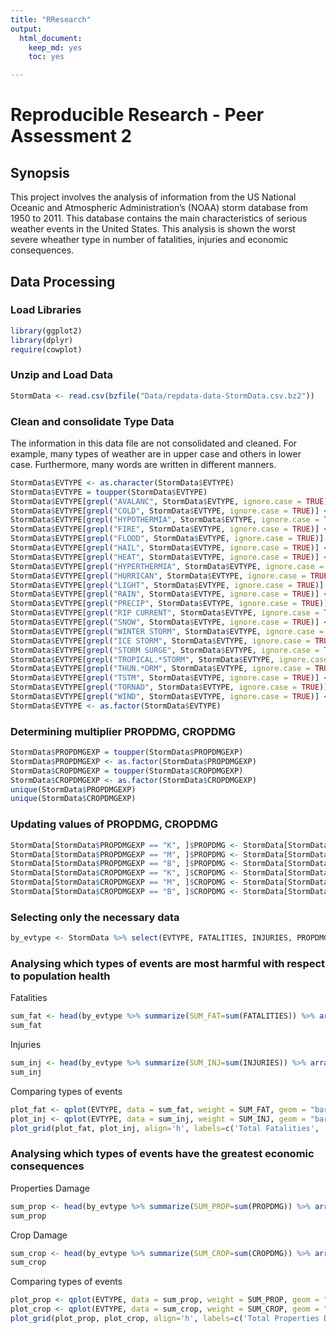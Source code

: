```yaml
---
title: "RResearch"
output:
  html_document:
    keep_md: yes
    toc: yes

---
```

# Reproducible Research - Peer Assessment 2

## Synopsis

This project involves the analysis of information from the US National Oceanic and Atmospheric Administration's (NOAA) storm database from 1950 to 2011.
This database contains the main characteristics of serious weather events in the United States.
This analysis is shown the worst severe wheather type in number of fatalities, injuries and economic consequences.

## Data Processing

### Load Libraries
```r
library(ggplot2)
library(dplyr)
require(cowplot)
```

### Unzip and Load Data
```r
StormData <- read.csv(bzfile("Data/repdata-data-StormData.csv.bz2"))
```

### Clean and consolidate Type Data
The information in this data file are not consolidated and cleaned. For example, many types of weather are in upper case and others in lower case. Furthermore, many words are written in different manners.
```r
StormData$EVTYPE <- as.character(StormData$EVTYPE)
StormData$EVTYPE = toupper(StormData$EVTYPE)
StormData$EVTYPE[grepl("AVALANC", StormData$EVTYPE, ignore.case = TRUE)] <- "AVALANCHE" 
StormData$EVTYPE[grepl("COLD", StormData$EVTYPE, ignore.case = TRUE)] <- "COLD"  
StormData$EVTYPE[grepl("HYPOTHERMIA", StormData$EVTYPE, ignore.case = TRUE)] <- "COLD"  
StormData$EVTYPE[grepl("FIRE", StormData$EVTYPE, ignore.case = TRUE)] <- "FIRE"  
StormData$EVTYPE[grepl("FLOOD", StormData$EVTYPE, ignore.case = TRUE)] <- "FLOOD"  
StormData$EVTYPE[grepl("HAIL", StormData$EVTYPE, ignore.case = TRUE)] <- "HAIL"  
StormData$EVTYPE[grepl("HEAT", StormData$EVTYPE, ignore.case = TRUE)] <- "HEAT" 
StormData$EVTYPE[grepl("HYPERTHERMIA", StormData$EVTYPE, ignore.case = TRUE)] <- "HEAT" 
StormData$EVTYPE[grepl("HURRICAN", StormData$EVTYPE, ignore.case = TRUE)] <- "HURRICANE"
StormData$EVTYPE[grepl("LIGHT", StormData$EVTYPE, ignore.case = TRUE)] <- "LIGHTNING"  
StormData$EVTYPE[grepl("RAIN", StormData$EVTYPE, ignore.case = TRUE)] <- "RAIN"  
StormData$EVTYPE[grepl("PRECIP", StormData$EVTYPE, ignore.case = TRUE)] <- "RAIN"  
StormData$EVTYPE[grepl("RIP CURRENT", StormData$EVTYPE, ignore.case = TRUE)] <- "RIP CURRENT"
StormData$EVTYPE[grepl("SNOW", StormData$EVTYPE, ignore.case = TRUE)] <- "SNOW"  
StormData$EVTYPE[grepl("WINTER STORM", StormData$EVTYPE, ignore.case = TRUE)] <- "SNOW"
StormData$EVTYPE[grepl("ICE STORM", StormData$EVTYPE, ignore.case = TRUE)] <- "SNOW"
StormData$EVTYPE[grepl("STORM SURGE", StormData$EVTYPE, ignore.case = TRUE)] <- "STORM"
StormData$EVTYPE[grepl("TROPICAL.*STORM", StormData$EVTYPE, ignore.case = TRUE)] <- "STORM"  
StormData$EVTYPE[grepl("THUN.*ORM", StormData$EVTYPE, ignore.case = TRUE)] <- "THUNDERSTORM"  
StormData$EVTYPE[grepl("TSTM", StormData$EVTYPE, ignore.case = TRUE)] <- "THUNDERSTORM"  
StormData$EVTYPE[grepl("TORNAD", StormData$EVTYPE, ignore.case = TRUE)] <- "TORNADO"  
StormData$EVTYPE[grepl("WIND", StormData$EVTYPE, ignore.case = TRUE)] <- "WIND"  
StormData$EVTYPE <- as.factor(StormData$EVTYPE)
```

### Determining multiplier PROPDMG, CROPDMG
```r
StormData$PROPDMGEXP = toupper(StormData$PROPDMGEXP)
StormData$PROPDMGEXP <- as.factor(StormData$PROPDMGEXP)
StormData$CROPDMGEXP = toupper(StormData$CROPDMGEXP)
StormData$CROPDMGEXP <- as.factor(StormData$CROPDMGEXP)
unique(StormData$PROPDMGEXP)
unique(StormData$CROPDMGEXP)
```

### Updating values of PROPDMG, CROPDMG
```r
StormData[StormData$PROPDMGEXP == "K", ]$PROPDMG <- StormData[StormData$PROPDMGEXP == "K", ]$PROPDMG * 1000
StormData[StormData$PROPDMGEXP == "M", ]$PROPDMG <- StormData[StormData$PROPDMGEXP == "M", ]$PROPDMG * 1e+06
StormData[StormData$PROPDMGEXP == "B", ]$PROPDMG <- StormData[StormData$PROPDMGEXP == "B", ]$PROPDMG * 1e+09
StormData[StormData$CROPDMGEXP == "K", ]$CROPDMG <- StormData[StormData$CROPDMGEXP == "K", ]$CROPDMG * 1000
StormData[StormData$CROPDMGEXP == "M", ]$CROPDMG <- StormData[StormData$CROPDMGEXP == "M", ]$CROPDMG * 1e+06
StormData[StormData$CROPDMGEXP == "B", ]$CROPDMG <- StormData[StormData$CROPDMGEXP == "B", ]$CROPDMG * 1e+09
```

### Selecting only the necessary data
```r
by_evtype <- StormData %>% select(EVTYPE, FATALITIES, INJURIES, PROPDMG, CROPDMG, CROPDMGEXP, PROPDMGEXP) %>% group_by (EVTYPE)
```

### Analysing which types of events are most harmful with respect to population health

Fatalities
```r
sum_fat <- head(by_evtype %>% summarize(SUM_FAT=sum(FATALITIES)) %>% arrange(desc(SUM_FAT)),10)
sum_fat
```

Injuries
```r
sum_inj <- head(by_evtype %>% summarize(SUM_INJ=sum(INJURIES)) %>% arrange(desc(SUM_INJ)),10)
sum_inj
```

Comparing types of events
```r
plot_fat <- qplot(EVTYPE, data = sum_fat, weight = SUM_FAT, geom = "bar") + ylab("Total") + theme(axis.text.x = element_text(angle = 45, hjust = 1)) + xlab("Type of Events")
plot_inj <- qplot(EVTYPE, data = sum_inj, weight = SUM_INJ, geom = "bar") + ylab("Total") + theme(axis.text.x = element_text(angle = 45, hjust = 1)) + xlab("Type of Events")
plot_grid(plot_fat, plot_inj, align='h', labels=c('Total Fatalities', 'Total Injuries'))
```


### Analysing which types of events have the greatest economic consequences

Properties Damage
```r
sum_prop <- head(by_evtype %>% summarize(SUM_PROP=sum(PROPDMG)) %>% arrange(desc(SUM_PROP)),10)
sum_prop
```

Crop Damage
```r
sum_crop <- head(by_evtype %>% summarize(SUM_CROP=sum(CROPDMG)) %>% arrange(desc(SUM_CROP)),10)
sum_crop
```

Comparing types of events
```r
plot_prop <- qplot(EVTYPE, data = sum_prop, weight = SUM_PROP, geom = "bar") + ylab("Total US$") + theme(axis.text.x = element_text(angle = 45, hjust = 1)) + xlab("Type of Events")
plot_crop <- qplot(EVTYPE, data = sum_crop, weight = SUM_CROP, geom = "bar") + ylab("Total US$") + theme(axis.text.x = element_text(angle = 45, hjust = 1)) + xlab("Type of Events")
plot_grid(plot_prop, plot_crop, align='h', labels=c('Total Properties Damage', 'Total Crop Damage'))
```

